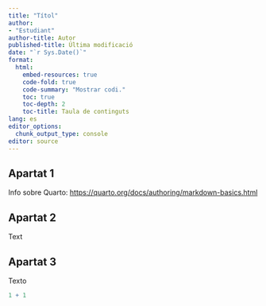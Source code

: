 ```yaml
---
title: "Títol"
author: 
- "Estudiant"
author-title: Autor
published-title: Última modificació
date: "`r Sys.Date()`"
format: 
  html:
    embed-resources: true
    code-fold: true
    code-summary: "Mostrar codi."
    toc: true
    toc-depth: 2
    toc-title: Taula de continguts
lang: es
editor_options: 
  chunk_output_type: console
editor: source
---
```


## Apartat 1

Info sobre Quarto: <https://quarto.org/docs/authoring/markdown-basics.html>

## Apartat 2

Text

## Apartat 3

Texto

```r
1 + 1
```

